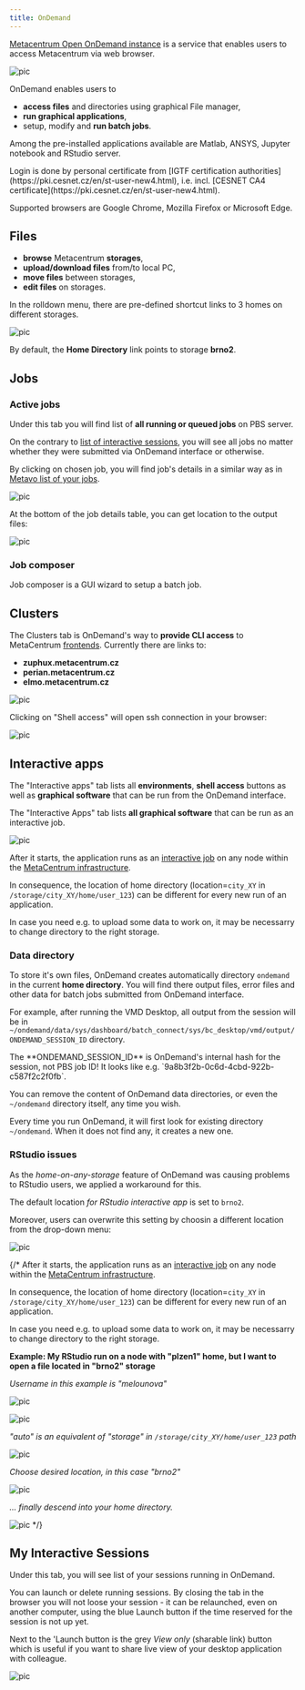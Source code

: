```yaml
---
title: OnDemand
---
```

[Metacentrum Open OnDemand instance](https://ondemand.metacentrum.cz) is a service that enables users to access Metacentrum via web browser.

![pic](/img/meta/ondemand/ondemand_dashboard.png)

OnDemand enables users to

- **access files** and directories using graphical File manager,
- **run graphical applications**,
- setup, modify and **run batch jobs**.

Among the pre-installed applications available are Matlab, ANSYS, Jupyter notebook and RStudio server.

<Callout type="info" title="Authorization">
    Login is done by personal certificate from [IGTF certification authorities](https://pki.cesnet.cz/en/st-user-new4.html), i.e. incl. [CESNET CA4 certificate](https://pki.cesnet.cz/en/st-user-new4.html).
</Callout>

Supported browsers are Google Chrome, Mozilla Firefox or Microsoft Edge. 

## Files

- **browse** Metacentrum **storages**,
- **upload/download files** from/to local PC,
- **move files** between storages,
- **edit files** on storages.

In the rolldown menu, there are pre-defined shortcut links to 3 homes on different storages.

![pic](/img/meta/ondemand/files-rolldown.png)

By default, the **Home Directory** link points to storage **brno2**.

## Jobs

### Active jobs

Under this tab you will find list of **all running or queued jobs** on PBS server.

On the contrary to [list of interactive sessions](#my-interactive-sessions), you will see all jobs no matter whether they were submitted via OnDemand interface or otherwise.

By clicking on chosen job, you will find job's details in a similar way as in [Metavo list of your jobs](http://metavo.metacentrum.cz/pbsmon2/person). 

![pic](/img/meta/ondemand/active-jobs-top.png)

At the bottom of the job details table, you can get location to the output files:

![pic](/img/meta/ondemand/active-jobs-bottom.png)

### Job composer

Job composer is a GUI wizard to setup a batch job.

## Clusters

The Clusters tab is OnDemand's way to **provide CLI access** to MetaCentrum [frontends](../computing/infrastructure/frontends). Currently there are links to:

- **zuphux.metacentrum.cz**
- **perian.metacentrum.cz**
- **elmo.metacentrum.cz**  
   
![pic](/img/meta/ondemand/clusters-rolldown.png)

Clicking on "Shell access" will open ssh connection in your browser:

![pic](/img/meta/ondemand/shell-login.png)

## Interactive apps

The "Interactive apps" tab lists all **environments**, **shell access** buttons as well as **graphical software** that can be run from the OnDemand interface.

The "Interactive Apps" tab lists **all graphical software** that can be run as an interactive job.

![pic](/img/meta/ondemand/apps.png)

After it starts, the application runs as an [interactive job](../computing/run-basic-job#interactive-job) on any node within the [MetaCentrum infrastructure](../computing/infrastructure/frontend-storage).

In consequence, the location of home directory (location=`city_XY` in `/storage/city_XY/home/user_123`) can be different for every new run of an application.

In case you need e.g. to upload some data to work on, it may be necessarry to change directory to the right storage.

### Data directory

To store it's own files, OnDemand creates automatically directory `ondemand` in the current **home directory**. You will find there output files, error files and other data for batch jobs submitted from OnDemand interface.

For example, after running the VMD Desktop, all output from the session will be in `~/ondemand/data/sys/dashboard/batch_connect/sys/bc_desktop/vmd/output/ONDEMAND_SESSION_ID` directory.

<Callout  type="warn" title="Warning">
    The **ONDEMAND_SESSION_ID** is OnDemand's internal hash for the session, not PBS job ID! It looks like e.g. `9a8b3f2b-0c6d-4cbd-922b-c587f2c2f0fb`.
</Callout>

You can remove the content of OnDemand data directories, or even the `~/ondemand` directory itself, any time you wish.

Every time you run OnDemand, it will first look for existing directory `~/ondemand`. When it does not find any, it creates a new one.

### RStudio issues

As the *home-on-any-storage* feature of OnDemand was causing problems to RStudio users, we applied a workaround for this.

The default location *for RStudio interactive app* is set to `brno2`.

Moreover, users can overwrite this setting by choosin a different location from the drop-down menu:

![pic](/img/meta/ondemand/rstudio-dir-fix.png)

{/*
After it starts, the application runs as an [interactive job](../computing/run-basic-job#interactive-job) on any node within the [MetaCentrum infrastructure](../computing/infrastructure/frontend-storage).

In consequence, the location of home directory (location=`city_XY` in `/storage/city_XY/home/user_123`) can be different for every new run of an application.

In case you need e.g. to upload some data to work on, it may be necessarry to change directory to the right storage.

**Example: My RStudio run on a node with "plzen1" home, but I want to open a file located in "brno2" storage**

*Username in this example is "melounova"*

![pic](/img/meta/ondemand/app-dir-01.png)

![pic](/img/meta/ondemand/app-dir-02.png)

*"auto" is an equivalent of "storage" in `/storage/city_XY/home/user_123` path*

![pic](/img/meta/ondemand/app-dir-03.png)

*Choose desired location, in this case "brno2"*

![pic](/img/meta/ondemand/app-dir-04.png)

*... finally descend into your home directory.*

![pic](/img/meta/ondemand/app-dir-05.png)
*/}

## My Interactive Sessions

Under this tab, you will see list of your sessions running in OnDemand.

You can launch or delete running sessions. By closing the tab in the browser you will not loose your session - it can be relaunched, even on another computer, using the blue Launch button if the time reserved for the session is not up yet. 

Next to the 'Launch button is the grey *View only* (sharable link) button which is useful if you want to share live view of your desktop application with colleague.

![pic](/img/meta/ondemand/interact-sessions.png)
